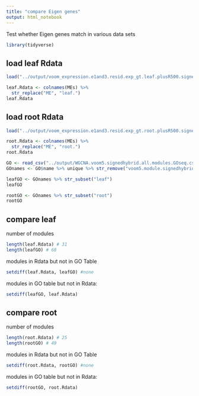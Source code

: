 ```yaml
---
title: "compare Eigen genes"
output: html_notebook
---
```


Test whether Eigen genes match in various data sets

```r
library(tidyverse)
```

## load leaf Rdata
```r
load("../output/voom_expression.e1and3.resid.exp_gt.leaf.plusR500.signedhybrid.txt.gz.WGCNA.softthresh10.signedhybrid.RData")
```

```r
leaf.Rdata <- colnames(MEs) %>%
  str_replace("ME", "leaf.")
leaf.Rdata
```

## load root Rdata

```r
load("../output/voom_expression.e1and3.resid.exp_gt.root.plusR500.signedhybrid.txt.gz.WGCNA.softthresh10.signedhybrid.RData")
```

```r
root.Rdata <- colnames(MEs) %>%
  str_replace("ME", "root.")
root.Rdata
```


```r
GO <- read_csv("../output/WGCNA.voom5.signedhybrid.all.modules.GOseq.csv")
GOnames <- GO$name %>% unique %>% str_remove("voom5.module.signedhybrid_")

leafGO <- GOnames %>% str_subset("leaf")
leafGO

rootGO <- GOnames %>% str_subset("root")
rootGO
```

## compare leaf

number of modules
```r
length(leaf.Rdata) # 31
length(leafGO) # 68
```

modules in Rdata but not in GO Table
```r
setdiff(leaf.Rdata, leafGO) #none
```

modules in GO table but not in Rdata:
```r
setdiff(leafGO, leaf.Rdata) 
```

## compare root

number of modules
```r
length(root.Rdata) # 25
length(rootGO) # 49
```

modules in Rdata but not in GO Table
```r
setdiff(root.Rdata, rootGO) #none
```

modules in GO table but not in Rdata:
```r
setdiff(rootGO, root.Rdata) 
```
